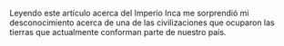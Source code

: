 {{notenglish}}
Leyendo este artículo acerca del Imperio Inca me sorprendió mi desconocimiento acerca de una de las civilizaciones que ocuparon las tierras que actualmente conforman parte de nuestro país.